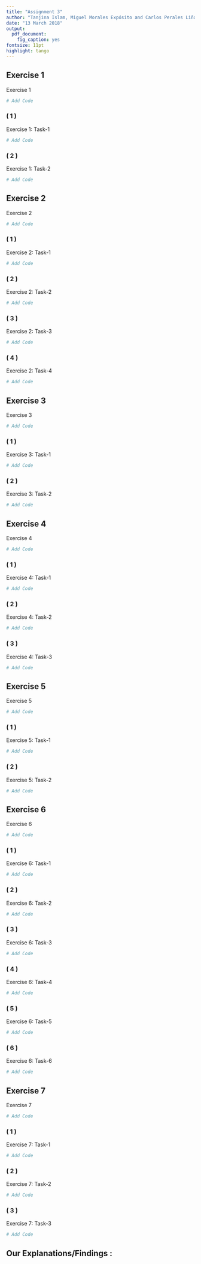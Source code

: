 ```yaml
---
title: "Assignment 3"
author: "Tanjina Islam, Miguel Morales Expósito and Carlos Perales Liñan, group 12"
date: "13 March 2018"
output:
  pdf_document:
    fig_caption: yes
fontsize: 11pt
highlight: tango
---
```


## Exercise 1
Exercise 1
```r
# Add Code
```

### ( 1 ) 
Exercise 1: Task-1
```r
# Add Code
```

### ( 2 )
Exercise 1: Task-2
```r
# Add Code
```

## Exercise 2
Exercise 2
```r
# Add Code
```

### ( 1 ) 
Exercise 2: Task-1
```r
# Add Code
```

### ( 2 )
Exercise 2: Task-2
```r
# Add Code
```


### ( 3 ) 
Exercise 2: Task-3
```r
# Add Code
```

### ( 4 )
Exercise 2: Task-4
```r
# Add Code
```

## Exercise 3
Exercise 3
```r
# Add Code
```

### ( 1 ) 
Exercise 3: Task-1
```r
# Add Code
```

### ( 2 )
Exercise 3: Task-2
```r
# Add Code
```

## Exercise 4
Exercise 4
```r
# Add Code
```

### ( 1 ) 
Exercise 4: Task-1
```r
# Add Code
```

### ( 2 )
Exercise 4: Task-2
```r
# Add Code
```

### ( 3 )
Exercise 4: Task-3
```r
# Add Code
```

## Exercise 5
Exercise 5
```r
# Add Code
```

### ( 1 ) 
Exercise 5: Task-1
```r
# Add Code
```

### ( 2 )
Exercise 5: Task-2
```r
# Add Code
```

## Exercise 6
Exercise 6
```r
# Add Code
```

### ( 1 ) 
Exercise 6: Task-1
```r
# Add Code
```

### ( 2 )
Exercise 6: Task-2
```r
# Add Code
```


### ( 3 ) 
Exercise 6: Task-3
```r
# Add Code
```

### ( 4 )
Exercise 6: Task-4
```r
# Add Code
```

### ( 5 ) 
Exercise 6: Task-5
```r
# Add Code
```

### ( 6 )
Exercise 6: Task-6
```r
# Add Code
```

## Exercise 7
Exercise 7
```r
# Add Code
```

### ( 1 ) 
Exercise 7: Task-1
```r
# Add Code
```

### ( 2 )
Exercise 7: Task-2
```r
# Add Code
```


### ( 3 ) 
Exercise 7: Task-3
```r
# Add Code
```

## Our Explanations/Findings : 